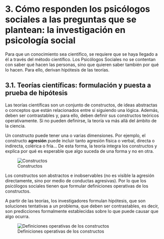 # 3. Cómo responden los psicólogos sociales a las preguntas que se plantean: la investigación en psicología social  {.unnumbered #tema3}

Para que un conocimiento sea científico, se requiere que se haya llegado a él a través del método científico. Los Psicólogos Sociales no se contentan con saber qué hacen las personas, sino que quieren saber también por qué lo hacen. Para ello, derivan hipótesis de las teorías.

## 3.1. Teorías científicas: formulación y puesta a prueba de hipótesis {.unnumbered #subtema3_1}

Las teorías científicas son un conjunto de constructos, de ideas abstractas o conceptos que están relacionados entre sí siguiendo una lógica. Además, deben ser contrastables y, para ello, deben definir sus constructos teóricos operativamente. Si no pueden definirse, la teoría va más allá del ámbito de la ciencia.

Un constructo puede tener una o varias dimensiones. Por ejemplo, el constructo **agresión** puede incluir tanto agresión física o verbal, directa o indirecta, colérica o fría… De esta forma, la teoría integra los constructos y explica por qué es esperable que algo suceda de una forma y no en otra.


![Constructos](static/images/image3.png)

Los constructos son abstractos e inobservables (no es visible la agresión directamente, sino por medio de conductas agresivas). Por lo que los psicólogos sociales tienen que formular definiciones operativas de los constructos.

A partir de las teorías, los investigadores formulan hipótesis, que son soluciones tentativas a un problema, que deben ser contrastables, es decir, son predicciones formalmente establecidas sobre lo que puede causar que algo ocurra.




![Definiciones operativas de los constructos](static/images/image4.png)
